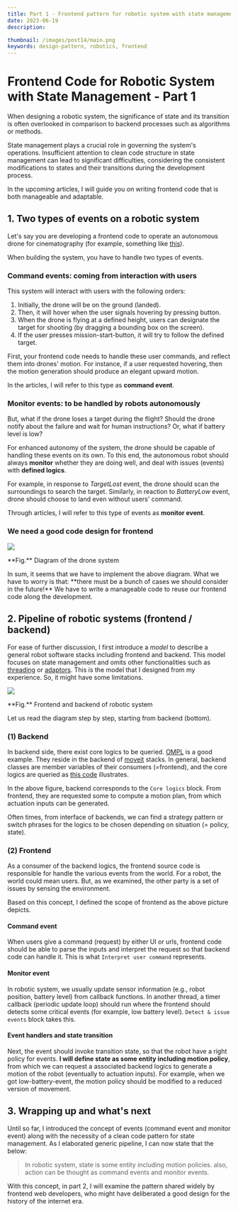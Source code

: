 ```yaml
---
title: Part 1 - Frontend pattern for robotic system with state management
date: 2023-06-19
description:

thumbnail: /images/post14/main.png
keywords: design-pattern, robotics, frontend
---
```



# Frontend Code for Robotic System with State Management - Part 1

<Frontmatter />

When designing a robotic system, the significance of state and its transition is
often overlooked in comparison to backend processes such as algorithms or
methods.

State management plays a crucial role in governing the system's operations.
Insufficient attention to clean code structure in state management can lead to
significant difficulties, considering the consistent modifications to states and
their transitions during the development process.

In the upcoming articles, I will guide you on writing frontend code that is both
manageable and adaptable.

## 1. Two types of events on a robotic system

Let's say you are developing a frontend code to operate an autonomous drone for
cinematography (for example, something like [this](https://www.skydio.com/)).

When building the system, you have to handle two types of events.

### Command events: coming from interaction with users

This system will interact with users with the following orders:

1. Initially, the drone will be on the ground (landed).
2. Then, it will hover when the user signals hovering by pressing button.
3. When the drone is flying at a defined height, users can designate the target
   for shooting (by dragging a bounding box on the screen).
4. If the user presses mission-start-button, it will try to follow the defined
   target.

First, your frontend code needs to handle these user commands, and reflect them
into drones' motion. For instance, if a user requested hovering, then the motion
generation should produce an elegant upward motion.

In the articles, I will refer to this type as **command event**.

### Monitor events: to be handled by robots autonomously

But, what if the drone loses a target during the flight? Should the drone notify
about the failure and wait for human instructions? Or, what if battery level is
low?

For enhanced autonomy of the system, the drone should be capable of handling
these events on its own. To this end, the autonomous robot should always
**monitor** whether they are doing well, and deal with issues (events) with
**defined logics**.

For example, in response to _TargetLost_ event, the drone should scan the
surroundings to search the target. Similarly, in reaction to _BatteryLow_ event,
drone should choose to land even without users' command.

Through articles, I will refer to this type of events as **monitor event**.

### We need a good code design for frontend

<div className="flex flex-col items-center">
  <Image
    src="/images/post14/scenario.png"
    width={1000}
    height={500}
    className="my-3"
  />
  <p>**Fig.** Diagram of the drone system</p>
</div>
In sum, it seems that we have to implement the above diagram. What we have to worry
is that: **there must be a bunch of cases we should consider in the future!** We
have to write a manageable code to reuse our frontend code along the development.

## 2. Pipeline of robotic systems (frontend / backend)

For ease of further discussion, I first introduce a _model_ to describe a
general robot software stacks including frontend and backend. This model focuses
on state management and omits other functionalities such as
[threading](/blog/threading-ros2) or [adaptors](/blog/post5). This is the
model that I designed from my experience. So, it might have some limitations.

<div className="flex flex-col items-center m-5">
  <Image
    src="/images/post14/pipeline.png"
    width={1000}
    height={500}
    className="my-3"
  />
  <p>**Fig.** Frontend and backend of robotic system </p>
</div>

Let us read the diagram step by step, starting from backend (bottom).

### (1) Backend

In backend side, there exist core logics to be queried. [OMPL](tools/post13) is
a good example. They reside in the backend of
[moveit](https://moveit.ros.org/documentation/planners/) stacks. In general,
backend classes are member variables of their consumers (=frontend), and the
core logics are queried as
[this code](https://github.com/ros-planning/moveit/blob/69ca441bc343c51544b19dde9c5a095481a3d906/moveit_ros/planning/planning_pipeline/src/planning_pipeline.cpp#LL257C36-L257C36)
illustrates.

In the above figure, backend corresponds to the `Core logics` block. From
frontend, they are requested some to compute a motion plan, from which actuation
inputs can be generated.

Often times, from interface of backends, we can find a strategy pattern or
switch phrases for the logics to be chosen depending on situation (= policy,
state).

### (2) Frontend

As a consumer of the backend logics, the frontend source code is responsible for
handle the various events from the world. For a robot, the world could mean
users. But, as we examined, the other party is a set of issues by sensing the
environment.

Based on this concept, I defined the scope of frontend as the above picture
depicts.

#### Command event

When users give a command (request) by either UI or urls, frontend code should
be able to parse the inputs and interpret the request so that backend code can
handle it. This is what `Interpret user command` represents.

#### Monitor event

In robotic system, we usually update sensor information (e.g., robot position,
battery level) from callback functions. In another thread, a timer callback
(periodic update loop) should run where the frontend should detects some
critical events (for example, low battery level). `Detect & issue events` block
takes this.

#### Event handlers and state transition

Next, the event should invoke transition state, so that the robot have a right
policy for events. **I will define state as some entity including motion
policy**, from which we can request a associated backend logics to generate a
motion of the robot (eventually to actuation inputs). For example, when we got
low-battery-event, the motion policy should be modified to a reduced version of
movement.

## 3. Wrapping up and what's next

Until so far, I introduced the concept of events (command event and monitor
event) along with the necessity of a clean code pattern for state management. As
I elaborated generic pipeline, I can now state that the below:


> In robotic system, state is some entity including motion policies. also,
> action can be thought as command events and monitor events.

With this concept, in part 2, I will examine the pattern shared widely by
frontend web developers, who might have deliberated a good design for the
history of the internet era.

<Comment />
